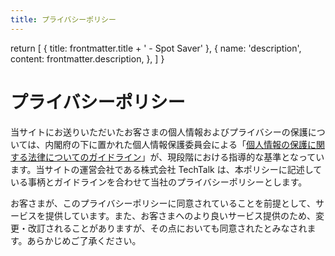 ```yaml
---
title: プライバシーポリシー
---
```


  return [
    { title: frontmatter.title + ' - Spot Saver' },
    {
      name: 'description',
      content: frontmatter.description,
    },
  ]
}

# プライバシーポリシー

当サイトにお送りいただいたお客さまの個人情報およびプライバシーの保護については、内閣府の下に置かれた個人情報保護委員会による「[個人情報の保護に関する法律についてのガイドライン](https://www.ppc.go.jp/personalinfo/legal/guidelines_tsusoku/)」が、現段階における指導的な基準となっています。当サイトの運営会社である株式会社 TechTalk は、本ポリシーに記述している事柄とガイドラインを合わせて当社のプライバシーポリシーとします。

お客さまが、このプライバシーポリシーに同意されていることを前提として、サービスを提供しています。また、お客さまへのより良いサービス提供のため、変更・改訂されることがありますが、その点においても同意されたとみなされます。あらかじめご了承ください。
